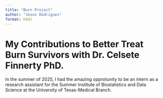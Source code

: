 ---
title: "Burn Project"
author: "Jesus Rodriguez"
format: html
---

# My Contributions to Better Treat Burn Survivors with Dr. Celsete Finnerty PhD.

In the summer of 2025, I had the amazing opprotunity to be an intern as a research assistant for the Summer Institute of Biostatistics and Data Science at the University of Texas-Medical Branch.
